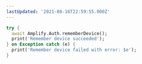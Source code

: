 ```yaml
---
lastUpdated: '2021-08-16T22:59:55.000Z'
---
```

```dart
try {
  await Amplify.Auth.rememberDevice();
  print('Remember device succeeded');
} on Exception catch (e) {
  print('Remember device failed with error: $e');
}
```
